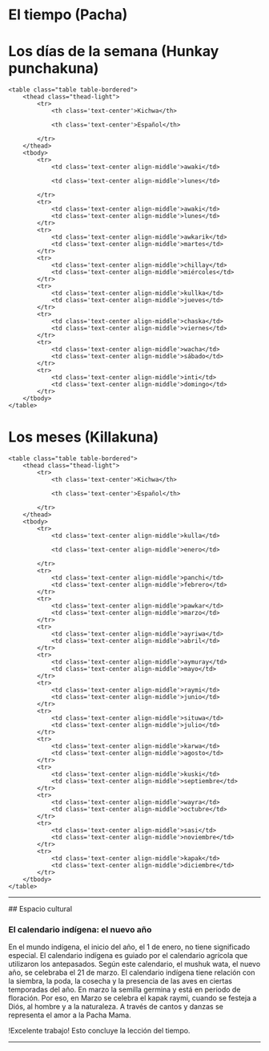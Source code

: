

# El tiempo (Pacha)

<ImageFlipContainer lecture="time" tag="time"/>


# Los días de la semana (Hunkay punchakuna)

    <table class="table table-bordered">
        <thead class="thead-light">
            <tr>
                <th class='text-center'>Kichwa</th>

                <th class='text-center'>Español</th>                

            </tr>
        </thead>
        <tbody>
            <tr>
                <td class='text-center align-middle'>awaki</td>

                <td class='text-center align-middle'>lunes</td>                           

            </tr>
            <tr>
                <td class='text-center align-middle'>awaki</td>
                <td class='text-center align-middle'>lunes</td>                              
            </tr>
            <tr>
                <td class='text-center align-middle'>awkarik</td>
                <td class='text-center align-middle'>martes</td>                              
            </tr>  
            <tr>
                <td class='text-center align-middle'>chillay</td>
                <td class='text-center align-middle'>miércoles</td>                              
            </tr>
            <tr>
                <td class='text-center align-middle'>kullka</td>
                <td class='text-center align-middle'>jueves</td>                              
            </tr>
            <tr>
                <td class='text-center align-middle'>chaska</td>
                <td class='text-center align-middle'>viernes</td>                              
            </tr>
            <tr>
                <td class='text-center align-middle'>wacha</td>
                <td class='text-center align-middle'>sábado</td>                              
            </tr>
            <tr>
                <td class='text-center align-middle'>inti</td>
                <td class='text-center align-middle'>domingo</td>                              
            </tr>                               
        </tbody>
    </table>

# Los meses (Killakuna)

    <table class="table table-bordered">
        <thead class="thead-light">
            <tr>
                <th class='text-center'>Kichwa</th>

                <th class='text-center'>Español</th>                

            </tr>
        </thead>
        <tbody>
            <tr>
                <td class='text-center align-middle'>kulla</td>

                <td class='text-center align-middle'>enero</td>                           

            </tr>
            <tr>
                <td class='text-center align-middle'>panchi</td>
                <td class='text-center align-middle'>febrero</td>                              
            </tr>
            <tr>
                <td class='text-center align-middle'>pawkar</td>
                <td class='text-center align-middle'>marzo</td>                              
            </tr>  
            <tr>
                <td class='text-center align-middle'>ayriwa</td>
                <td class='text-center align-middle'>abril</td>                              
            </tr>
            <tr>
                <td class='text-center align-middle'>aymuray</td>
                <td class='text-center align-middle'>mayo</td>                              
            </tr>
            <tr>
                <td class='text-center align-middle'>raymi</td>
                <td class='text-center align-middle'>junio</td>                              
            </tr>
            <tr>
                <td class='text-center align-middle'>situwa</td>
                <td class='text-center align-middle'>julio</td>                              
            </tr>
            <tr>
                <td class='text-center align-middle'>karwa</td>
                <td class='text-center align-middle'>agosto</td>                              
            </tr>
            <tr>
                <td class='text-center align-middle'>kuski</td>
                <td class='text-center align-middle'>septiembre</td>                              
            </tr>
            <tr>
                <td class='text-center align-middle'>wayra</td>
                <td class='text-center align-middle'>octubre</td>                              
            </tr>
            <tr>
                <td class='text-center align-middle'>sasi</td>
                <td class='text-center align-middle'>noviembre</td>                              
            </tr>
            <tr>
                <td class='text-center align-middle'>kapak</td>
                <td class='text-center align-middle'>diciembre</td>                              
            </tr>                                
        </tbody>
    </table>    

<hr />
## Espacio cultural

### El calendario indígena: el nuevo año
En el mundo indígena, el inicio del año, el 1 de enero, no tiene significado especial. El calendario indígena es guiado por el calendario agrícola que utilizaron los antepasados. Según este calendario, el mushuk wata, el nuevo año, se celebraba el 21 de marzo. El calendario indígena tiene relación con la siembra, la poda, la cosecha y la presencia de las aves en ciertas temporadas del año. 
En marzo la semilla germina y está en periodo de floración. Por eso, en Marzo se celebra el kapak raymi, cuando se festeja a Diós, al hombre y a la naturaleza. A través de cantos y danzas se representa el amor a la Pacha Mama. 

!Excelente trabajo! Esto concluye la lección del tiempo.

<hr />
<MiniTestForm lecture="time" />